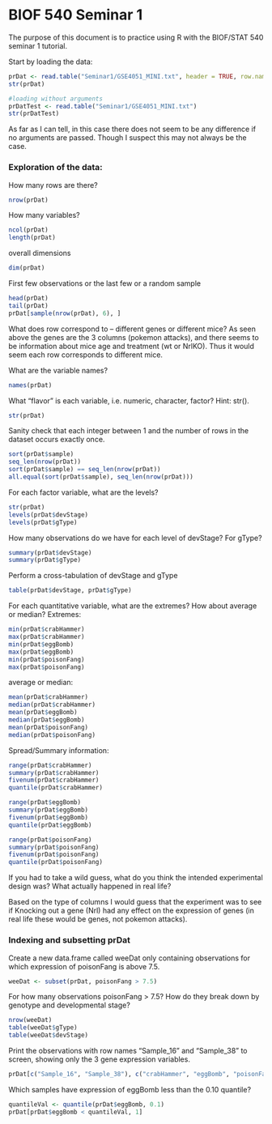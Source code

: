 BIOF 540 Seminar 1
========================================================

The purpose of this document is to practice using R with the BIOF/STAT 540 seminar 1 tutorial.

Start by loading the data:
```r
prDat <- read.table("Seminar1/GSE4051_MINI.txt", header = TRUE, row.names = 1)
str(prDat)

#loading without arguments
prDatTest <- read.table("Seminar1/GSE4051_MINI.txt")
str(prDatTest)
```
As far as I can tell, in this case there does not seem to be any difference if no arguments are passed. Though I suspect this may not always be the case.

### Exploration of the data:
How many rows are there?
```r
nrow(prDat)
```

How many variables?
```r
ncol(prDat)
length(prDat)
```

overall dimensions
```r
dim(prDat)
```

First few observations or the last few or a random sample
```r
head(prDat)
tail(prDat)
prDat[sample(nrow(prDat), 6), ]
```

What does row correspond to -- different genes or different mice?
As seen above the genes are the 3 columns (pokemon attacks), and there seems to be information about mice age and treatment (wt or NrlKO). Thus it would seem each row corresponds to different mice.

What are the variable names?
```r
names(prDat)
```

What "flavor" is each variable, i.e. numeric, character, factor? Hint: str().
```r
str(prDat)
```

Sanity check that each integer between 1 and the number of rows in the dataset occurs exactly once.
```r
sort(prDat$sample)
seq_len(nrow(prDat))
sort(prDat$sample) == seq_len(nrow(prDat))
all.equal(sort(prDat$sample), seq_len(nrow(prDat)))
```

For each factor variable, what are the levels?
```r
str(prDat)
levels(prDat$devStage)
levels(prDat$gType)
```

How many observations do we have for each level of devStage? For gType?
```r
summary(prDat$devStage)
summary(prDat$gType)
```

Perform a cross-tabulation of devStage and gType
```r
table(prDat$devStage, prDat$gType)
```

For each quantitative variable, what are the extremes? How about average or median? 
Extremes:
```r
min(prDat$crabHammer)
max(prDat$crabHammer)
min(prDat$eggBomb)
max(prDat$eggBomb)
min(prDat$poisonFang)
max(prDat$poisonFang)
```

average or median:
```r
mean(prDat$crabHammer)
median(prDat$crabHammer)
mean(prDat$eggBomb)
median(prDat$eggBomb)
mean(prDat$poisonFang)
median(prDat$poisonFang)
```

Spread/Summary information:
```r
range(prDat$crabHammer)
summary(prDat$crabHammer)
fivenum(prDat$crabHammer)
quantile(prDat$crabHammer)

range(prDat$eggBomb)
summary(prDat$eggBomb)
fivenum(prDat$eggBomb)
quantile(prDat$eggBomb)

range(prDat$poisonFang)
summary(prDat$poisonFang)
fivenum(prDat$poisonFang)
quantile(prDat$poisonFang)
```


If you had to take a wild guess, what do you think the intended experimental design was? What actually happened in real life?

Based on the type of columns I would guess that the experiment was to see if Knocking out a gene (Nrl) had any effect on the expression of genes (in real life these would be genes, not pokemon attacks).

### Indexing and subsetting prDat

Create a new data.frame called weeDat only containing observations for which expression of poisonFang is above 7.5.
```r
weeDat <- subset(prDat, poisonFang > 7.5)
```

For how many observations poisonFang > 7.5? How do they break down by genotype and developmental stage?
```r
nrow(weeDat)
table(weeDat$gType)
table(weeDat$devStage)
```

Print the observations with row names "Sample_16" and "Sample_38" to screen, showing only the 3 gene expression variables.
```r
prDat[c("Sample_16", "Sample_38"), c("crabHammer", "eggBomb", "poisonFang")]
```

Which samples have expression of eggBomb less than the 0.10 quantile?
```r
quantileVal <- quantile(prDat$eggBomb, 0.1)
prDat[prDat$eggBomb < quantileVal, 1]
```
